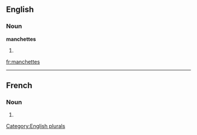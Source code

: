 ==English==

===Noun===
'''manchettes'''

# {{plural of|[[manchette]]}}

[[Category:English plurals]]

[[fr:manchettes]]

----
==French==

===Noun===
{{infl|fr|plural}} {{f|p}}

# {{plural of|manchette|lang=French}}


{{rfc-auto}}